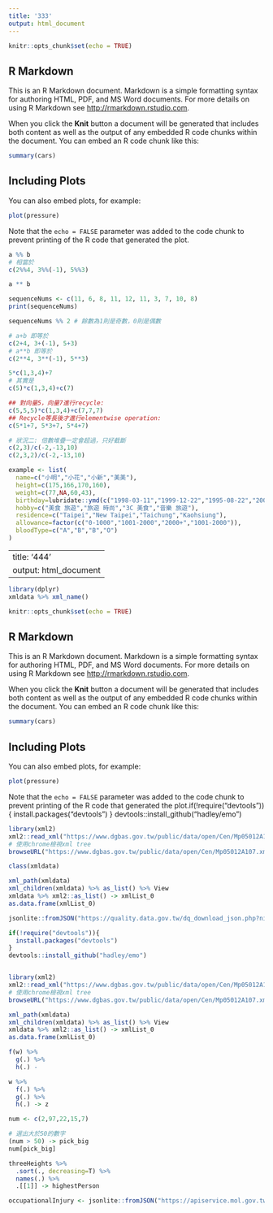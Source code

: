 ```yaml
---
title: '333'
output: html_document
---
```


```r
knitr::opts_chunk$set(echo = TRUE)
```

## R Markdown

This is an R Markdown document. Markdown is a simple formatting syntax for authoring HTML, PDF, and MS Word documents. For more details on using R Markdown see <http://rmarkdown.rstudio.com>.

When you click the **Knit** button a document will be generated that includes both content as well as the output of any embedded R code chunks within the document. You can embed an R code chunk like this:

```r
summary(cars)
```

## Including Plots

You can also embed plots, for example:

```r
plot(pressure)
```

Note that the `echo = FALSE` parameter was added to the code chunk to prevent printing of the R code that generated the plot.
```r
a %% b
# 相當於
c(2%%4, 3%%(-1), 5%%3)

a ** b
```
```r
sequenceNums <- c(11, 6, 8, 11, 12, 11, 3, 7, 10, 8)
print(sequenceNums)

sequenceNums %% 2 # 餘數為1則是奇數，0則是偶數
```

```r
# a+b 即等於
c(2+4, 3+(-1), 5+3)
# a**b 即等於
c(2**4, 3**(-1), 5**3)
```
```r
5*c(1,3,4)+7
# 其實是
c(5)*c(1,3,4)+c(7)

## 對向量5，向量7進行recycle:
c(5,5,5)*c(1,3,4)+c(7,7,7)
## Recycle等長後才進行elementwise operation:
c(5*1+7, 5*3+7, 5*4+7)
```
```r
# 狀況二: 倍數堆疊一定會超過，只好截斷
c(2,3)/c(-2,-13,10)
c(2,3,2)/c(-2,-13,10)
```
```r
example <- list(
  name=c("小明","小花","小新","美美"),
  height=c(175,166,170,160),
  weight=c(77,NA,60,43),
  birthday=lubridate::ymd(c("1998-03-11","1999-12-22","1995-08-22","2001-10-10")),
  hobby=c("美食 旅遊","旅遊 時尚","3C 美食","音樂 旅遊"),
  residence=c("Taipei","New Taipei","Taichung","Kaohsiung"),
  allowance=factor(c("0-1000","1001-2000","2000+","1001-2000")),
  bloodType=c("A","B","B","O")
)
```

---
title: '444'
output: html_document
---
```r
library(dplyr)
xmldata %>% xml_name()
```

```r
knitr::opts_chunk$set(echo = TRUE)
```

## R Markdown

This is an R Markdown document. Markdown is a simple formatting syntax for authoring HTML, PDF, and MS Word documents. For more details on using R Markdown see <http://rmarkdown.rstudio.com>.

When you click the **Knit** button a document will be generated that includes both content as well as the output of any embedded R code chunks within the document. You can embed an R code chunk like this:

```r
summary(cars)
```

## Including Plots

You can also embed plots, for example:

```r
plot(pressure)
```

Note that the `echo = FALSE` parameter was added to the code chunk to prevent printing of the R code that generated the plot.if(!require("devtools")){
  install.packages("devtools")
}
devtools::install_github("hadley/emo")
```r
library(xml2)
xml2::read_xml("https://www.dgbas.gov.tw/public/data/open/Cen/Mp05012A107.xml") -> xmldata
# 使用chrome檢視xml tree
browseURL("https://www.dgbas.gov.tw/public/data/open/Cen/Mp05012A107.xml")
```
```r
class(xmldata)
```

```r
xml_path(xmldata)
xml_children(xmldata) %>% as_list() %>% View
xmldata %>% xml2::as_list() -> xmlList_0
as.data.frame(xmlList_0) 
```

```r
jsonlite::fromJSON("https://quality.data.gov.tw/dq_download_json.php?nid=31070&md5_url=14f0003f7e74ba0a55ef286eb5a33635") -> jsonLabor
```
```r
if(!require("devtools")){
  install.packages("devtools")
}
devtools::install_github("hadley/emo")
```

```bash

```
```r
library(xml2)
xml2::read_xml("https://www.dgbas.gov.tw/public/data/open/Cen/Mp05012A107.xml") -> xmldata
# 使用chrome檢視xml tree
browseURL("https://www.dgbas.gov.tw/public/data/open/Cen/Mp05012A107.xml")
```
```r
xml_path(xmldata)
xml_children(xmldata) %>% as_list() %>% View
xmldata %>% xml2::as_list() -> xmlList_0
as.data.frame(xmlList_0) 
```
```r
f(w) %>%
  g(.) %>% 
  h(.) -
```

```r
w %>%
  f(.) %>%
  g(.) %>%
  h(.) -> z
```
```r
num <- c(2,97,22,15,7)

# 選出大於50的數字
(num > 50) -> pick_big
num[pick_big]
```

```r
threeHeights %>%
  .sort(., decreasing=T) %>%
  names(.) %>%
  .[[1]] -> highestPerson
```
```r
occupationalInjury <- jsonlite::fromJSON("https://apiservice.mol.gov.tw/OdService/download/A17000000J-000003-59W")
```

